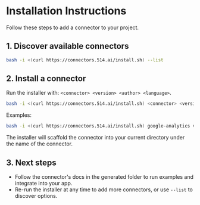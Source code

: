 # Installation Instructions

Follow these steps to add a connector to your project.

## 1. Discover available connectors

```bash
bash -i <(curl https://connectors.514.ai/install.sh) --list
```

## 2. Install a connector

Run the installer with: `<connector> <version> <author> <language>`.

```bash
bash -i <(curl https://connectors.514.ai/install.sh) <connector> <version> <author> <language>
```

Examples:

```bash
bash -i <(curl https://connectors.514.ai/install.sh) google-analytics v4 fiveonefour typescript
```

The installer will scaffold the connector into your current directory under the name of the connector.

## 3. Next steps

- Follow the connector's docs in the generated folder to run examples and integrate into your app.
- Re-run the installer at any time to add more connectors, or use `--list` to discover options.